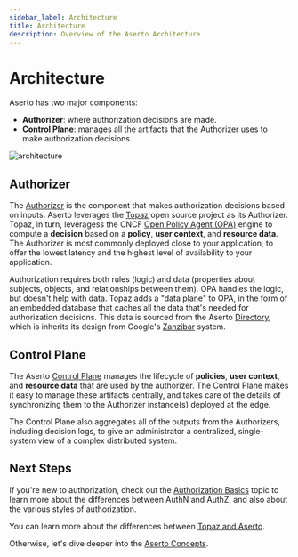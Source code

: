 ```yaml
---
sidebar_label: Architecture
title: Architecture
description: Overview of the Aserto Architecture
---
```


# Architecture

Aserto has two major components:
* **Authorizer**: where authorization decisions are made.
* **Control Plane**: manages all the artifacts that the Authorizer uses to make authorization decisions.

![architecture](/architecture.png)

## Authorizer

The [Authorizer](/docs/overview/authorizer) is the component that makes authorization decisions based on inputs. Aserto leverages the [Topaz](https://www.topaz.sh) open source project as its Authorizer. Topaz, in turn, leveragess the CNCF [Open Policy Agent (OPA)](https://www.openpolicyagent.org) engine to compute a **decision** based on a **policy**, **user context**, and **resource data**. The Authorizer is most commonly deployed close to your application, to offer the lowest latency and the highest level of availability to your application.

Authorization requires both rules (logic) and data (properties about subjects, objects, and relationships between them). OPA handles the logic, but doesn't help with data. Topaz adds a "data plane" to OPA, in the form of an embedded database that caches all the data that's needed for authorization decisions. This data is sourced from the Aserto [Directory](/docs/overview/directory), which is inherits its design from Google's [Zanzibar](https://research.google/pubs/pub48190/) system.

## Control Plane

The Aserto [Control Plane](/docs/overview/control-plane) manages the lifecycle of **policies**, **user context**, and **resource data** that are used by the authorizer. The Control Plane makes it easy to manage these artifacts centrally, and takes care of the details of synchronizing them to the Authorizer instance(s) deployed at the edge.

The Control Plane also aggregates all of the outputs from the Authorizers, including decision logs, to give an administrator a centralized, single-system view of a complex distributed system.

## Next Steps

If you're new to authorization, check out the [Authorization Basics](/docs/authorization-basics/authz-vs-authn) topic to learn more about the differences between AuthN and AuthZ, and also about the various styles of authorization.

You can learn more about the differences between [Topaz and Aserto](/docs/overview/aserto-vs-topaz.mdx).

Otherwise, let's dive deeper into the [Aserto Concepts](/docs/overview/introduction).
